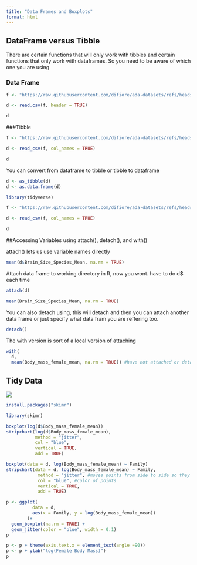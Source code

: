 ```yaml
---
title: "Data Frames and Boxplots"
format: html
---
```


## DataFrame versus Tibble

There are certain functions that will only work with tibbles and certain functions that only work with dataframes. So you need to be aware of which one you are using

### Data Frame

```r
f <- "https://raw.githubusercontent.com/difiore/ada-datasets/refs/heads/main/CPDS-1960-2014-reduced.csv"
```

```r
d <- read.csv(f, header = TRUE)
```

``` r
d
```

###Tibble

```r
f <- "https://raw.githubusercontent.com/difiore/ada-datasets/refs/heads/main/CPDS-1960-2014-reduced.csv"
```

``` r
d <- read_csv(f, col_names = TRUE)
```

``` r
d
```

You can convert from dataframe to tibble or tibble to dataframe

``` r
d <- as_tibble(d)
d <- as.data.frame(d)
```

```r
library(tidyverse)
```

```r
f <- "https://raw.githubusercontent.com/difiore/ada-datasets/refs/heads/main/KamilarAndCooperData.csv"
```

```r
d <- read_csv(f, col_names = TRUE)
```

``` r
d
```

##Accessing Variables using attach(), detach(), and with()

attach() lets us use variable names directly

```r
mean(d$Brain_Size_Species_Mean, na.rm = TRUE)
```

Attach data frame to working directory in R, now you wont. have to do d\$ each time

```r
attach(d)
```

```r
mean(Brain_Size_Species_Mean, na.rm = TRUE)
```

You can also detach using, this will detach and then you can attach another data frame or just specify what data fram you are reffering too.

``` r
detach()
```

The with version is sort of a local version of attaching

```r
with(
  d,
  mean(Body_mass_female_mean, na.rm = TRUE)) #have not attached or detached
```

## Tidy Data
![](images/tidydata.png)

``` R
install.packages("skimr")
```

```r
library(skimr)
```
```r
boxplot(log(d$Body_mass_female_mean))
stripchart(log(d$Body_mass_female_mean),
           method = "jitter",
           col = "blue",
           vertical = TRUE,
           add = TRUE)
```

```r
boxplot(data = d, log(Body_mass_female_mean) ~ Family)
stripchart(data = d, log(Body_mass_female_mean) ~ Family,
            method = "jitter", #moves points from side to side so they are not stacked right above eachother and now you can visualize where the points are
            col = "blue", #color of points
            vertical = TRUE,
            add = TRUE)
```


```r
p <- ggplot(
          data = d,
          aes(x = Family, y = log(Body_mass_female_mean))
        )+
  geom_boxplot(na.rm = TRUE) +
  geom_jitter(color = "blue", width = 0.1)
p
```

```r
p <- p + theme(axis.text.x = element_text(angle =90))
p <- p + ylab("log(Female Body Mass)")
p
```